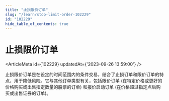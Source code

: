 ```yaml
---
title: "止损限价订单"
slug: "/learn/stop-limit-order-102229"
id: "102229"
hide_table_of_contents: true
---
```



# 止损限价订单

<ArticleMeta id={102229} updatedAt={'2023-09-26 13:59:00'} />
<div className='border-solid border-b border-t-0 my-4 border-[var(--ifm-color-gray-300)]' />

止损限价订单是在设定的时间范围内的条件交易，结合了止损订单和限价订单的特点，用于降低风险。它与其他订单类型有关，包括限价订单 (在特定价格或更好的价格购买或出售指定数量的股票的订单) 和报价启动订单 (在价格超过指定点后购买或出售证券的订单)。
